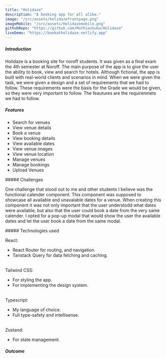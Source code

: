 ```yaml
---
title: "Holidaze"
description: "A booking app for all alike."
image: "/src/assets/holidazefrontpage.png"
imageMobile: "/src/assets/Holidazemobile.png"
githubRepo: "https://github.com/MathiasGuGu/Holidaze"
liveDemo: "https://bookatholidaze.netlify.app"
---
```



<Introduction
  name="holidaze"
  description="A booking app that lets Noroff students search, find and book venues."
/>

<Summary
  type="Exam"
  semester="4"
  year="2024"
  shortSummary="Holidaze is a fictional booking site that lets noroff student book venues and manage their own venues."
/>

##### Introduction

Holidaze is a booking site for noroff students. It was given as a final exam the 4th semester at Noroff.
The main purpose of the app is to give the user the ability to book, view and search for hotels.
Although fictional, the app is built with real-world clients and scenarios in mind.
When we were given the task, we were given a design and a set of requirements that we had to follow.
These requirements were the basis for the Grade we would be given, so they were very important to follow.
The feautures are the requirenmets we had to follow.

<section class="my-6">

##### Features

- Search for venues
- View venue details
- Book a venue
- View booking details
- View available dates
- View venue images
- View venue location
- Manage venues
- Manage bookings
- Upload Venues

</section>

<section class="my-6">
##### Challenges

One challenge that stood out to me and other students I believe was the functional calender component.
This component was supposed to showcase all available and unavalable dates for a venue.
When creating this component it was not only important that the user understodd what dates were available, but also that the user could book a date from the very same calender.
I opted for a pop-up modal that would show the user the available dates and let the user book a date from the same modal.

</section>

<section class="my-6">
##### Technologies used

React:

- React Router for routing, and navigation.
- Tanstack Query for data fetching and caching.

<br />
Tailwind CSS:

- For styling the app.
- For implementing the design system.

<br />
Typescript:

- My language of choice.
- Full type-safety and intellisense.

<br />
Zustand:

- For state management.

</section>

<section class="my-6">

##### Outcome

<Images desk1={image} desk2={image2} mobile={image3} />
</section>
